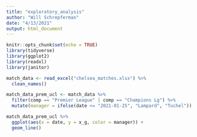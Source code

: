 ```yaml
---
title: "exploratory_analysis"
author: "Will Schrepferman"
date: "4/13/2021"
output: html_document
---
```


```r
knitr::opts_chunk$set(echo = TRUE)
library(tidyverse)
library(ggplot2)
library(readxl)
library(janitor)
```

```r
match_data <- read_excel("chelsea_matches.xlsx") %>%
  clean_names()

match_data_prem_ucl <- match_data %>%
  filter(comp == "Premier League" | comp == "Champions Lg") %>%
  mutate(manager = ifelse(date <= "2021-01-25", "Lampard", "Tuchel"))

match_data_prem_ucl %>%
  ggplot(aes(x = date, y = x_g, color = manager)) +
  geom_line()
```



